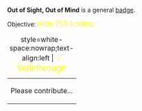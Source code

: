 '''Out of Sight, Out of Mind''' is a general [[Badges|badge]].

Objective: <big style="color:yellow">Hide 750 bodies.</big>

{| class="mw-collapsible mw-collapsed"
|+ style=white-space:nowrap;text-align:left | <big style="color:yellow">💡 Walkthrough</big>
|-
| Please contribute...
|}